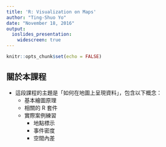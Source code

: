 ```yaml
---
title: 'R: Visualization on Maps'
author: "Ting-Shuo Yo"
date: "November 18, 2016"
output: 
  ioslides_presentation:
    widescreen: true
---
```


```r
knitr::opts_chunk$set(echo = FALSE)
```

## 關於本課程

* 這段課程的主題是「如何在地圖上呈現資料」，包含以下概念：
  * 基本繪圖原理
  * 相關的 R 套件
  * 實際案例練習
    * 地點標示
    * 事件密度
    * 空間內差
